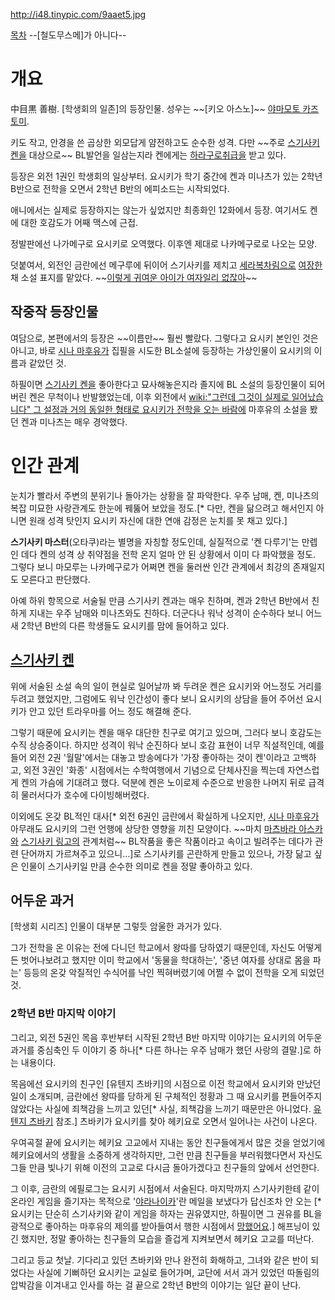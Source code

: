 http://i48.tinypic.com/9aaet5.jpg

[[목차]]
--[철도무스메]가 아니다--
= 개요 =
中目黒 善樹. [학생회의 일존]의 등장인물. 성우는 ~~[키오 아스노]~~ [[야마모토 카즈토미]].

키도 작고, 안경을 쓴 곱상한 외모답게 얌전하고도 순수한 성격. 다만 ~~주로 [[스기사키 켄]]을 대상으로~~ BL발언을 일삼는지라 켄에게는 [[하라구로]]취급을 받고 있다.

등장은 외전 1권인 학생회의 일상부터. 요시키가 학기 중간에 켄과 미나츠가 있는 2학년 B반으로 전학을 오면서 2학년 B반의 에피소드는 시작되었다. 

애니에서는 실제로 등장하지는 않는가 싶었지만 최종화인 12화에서 등장. 여기서도 켄에 대한 호감도가 어째 맥스에 근접.

정발판에선 나가메구로 요시키로 오역했다. 이후엔 제대로 나카메구로로 나오는 모양.

덧붙여서, 외전인 금란에선 메구루에 뒤이어 스기사키를 제치고 [[세라복]]차림으로 [[여장]]한 채 소설 표지를 맡았다. ~~[[이렇게 귀여운 아이가 여자일리 없잖아]]~~

== 작중작 등장인물 ==
여담으로, 본편에서의 등장은 ~~이름만~~ 훨씬 빨랐다. 그렇다고 요시키 본인인 것은 아니고, 바로 [[시나 마후유]]가 집필을 시도한 BL소설에 등장하는 가상인물이 요시키의 이름과 같았던 것. 

하필이면 [[스기사키 켄]]을 좋아한다고 묘사해놓은지라 졸지에 BL 소설의 등장인물이 되어버린 켄은 무척이나 반발했었는데, 이후 외전에서 [[wiki:"그런데 그것이 실제로 일어났습니다" 그 설정과 거의 동일한 형태로 요시키가 전학을 오는 바람에]] 마후유의 소설을 봤던 켄과 미나츠는 매우 경악했다. 

= 인간 관계 =
눈치가 빨라서 주변의 분위기나 돌아가는 상황을 잘 파악한다. 우주 남매, 켄, 미나츠의 복잡 미묘한 사랑관계도 한눈에 꿰뚫어 보았을 정도.[* 다만, 켄을 닮으려고 해서인지 아니면 원래 성격 탓인지 요시키 자신에 대한 연애 감정은 눈치를 못 채고 있다.]

'''스기사키 마스터'''(오타쿠)라는 별명을 자칭할 정도인데, 실질적으로 '켄 다루기'는 만렙인 데다 켄의 성격 상 취약점을 전학 온지 얼마 안 된 상황에서 이미 다 파악했을 정도. 그렇다 보니 마모루는 나카메구로가 어쩌면 켄을 둘러싼 인간 관계에서 최강의 존재일지도 모른다고 판단했다.

아예 하위 항목으로 서술될 만큼 스기사키 켄과는 매우 친하며, 켄과 2학년 B반에서 친하게 지내는 우주 남매와 미나츠와도 친하다. 더군다나 워낙 성격이 순수하다 보니 어느새 2학년 B반의 다른 학생들도 요시키를 맘에 들어하고 있다. 

== [[스기사키 켄]] ==
위에 서술된 소설 속의 일이 현실로 일어날까 봐 두려운 켄은 요시키와 어느정도 거리를 두려고 했었지만, 그럼에도 워낙 인간성이 좋다 보니 요시키의 상담을 들어 주어선 요시키가 안고 있던 트라우마를 어느 정도 해결해 준다.

그렇기 때문에 요시키는 켄을 매우 대단한 친구로 여기고 있으며, 그러다 보니 호감도는 수직 상승중이다. 하지만 성격이 워낙 순진하다 보니 호감 표현이 너무 직설적인데, 예를 들어 외전 2권 '월말'에서는 대놓고 방송에다가 '가장 좋아하는 것이 켄'이라고 고백하고, 외전 3권인 '화종' 시점에서는 수학여행에서 기념으로 단체사진을 찍는데 자연스럽게 켄의 가슴에 기대려고 했다. 덕분에 켄은 노이로제 수준으로 반응한 나머지 뒤로 급격히 물러서다가 호수에 다이빙해버렸다.

이외에도 온갖 BL적인 대사[* 외전 6권인 금란에서 확실하게 나오지만, [[시나 마후유]]가 아무래도 요시키의 그런 언행에 상당한 영향을 끼친 모양이다. ~~마치 [[마츠바라 아스카]]와 [[스기사키 링고]]의 관계처럼~~ BL작품을 좋은 작품이라고 속이고 빌려주는 데다가 관련 단어까지 가르쳐주고 있으니…]로 스기사키를 곤란하게 만들고 있으나, 가장 닮고 싶은 인물이 스기사키일 만큼 순수한 의미로 켄을 정말 좋아하고 있다. 

== 어두운 과거 ==
[학생회 시리즈] 인물이 대부분 그렇듯 암울한 과거가 있다.

그가 전학을 온 이유는 전에 다니던 학교에서 왕따를 당하였기 때문인데, 자신도 어떻게든 벗어나보려고 했지만 이미 학교에서 '동물을 학대하는', '중년 여자를 상대로 몸을 파는' 등등의 온갖 악질적인 수식어를 낙인 찍혀버렸기에 어쩔 수 없이 전학을 오게 되었던 것.  

=== 2학년 B반 마지막 이야기 ===
그리고, 외전 5권인 목음 후반부터 시작된 2학년 B반 마지막 이야기는 요시키의 어두운 과거를 중심축인 두 이야기 중 하나[* 다른 하나는 우주 남매가 했던 사랑의 결말.]로 하는 내용이다. 

목음에선 요시키의 친구인 [유텐지 츠바키]의 시점으로 이전 학교에서 요시키와 만났던 일이 소개되며, 금란에선 왕따를 당하게 된 구체적인 정황과 그 때 요시키를 편들어주지 않았다는 사실에 죄책감을 느끼고 있던[* 사실, 죄책감을 느끼기 때문만은 아니었다. [[유텐지 츠바키]] 참조.] 츠바키가 요시키를 찾아 헤키요로 오면서 일어나는 사건이 나온다.

우여곡절 끝에 요시키는 헤키요 고교에서 지내는 동안 친구들에게서 많은 것을 얻었기에 헤키요에서의 생활을 소중하게 생각하지만, 그런 만큼 친구들을 부러워했다면서 자신도 그들 만큼 빛나기 위해 이전의 고교로 다시금 돌아가겠다고 친구들의 앞에서 선언한다. 

그 이후, 금란의 에필로그는 요시키 시점에서 서술된다. 마지막까지 스기사키한테 같이 온라인 게임을 즐기자는 목적으로 '[[야라나이카]]'란 메일을 보냈다가 답신조차 안 오는 [* 요시키는 단순히 스기사키와 같이 게임을 하자는 권유였지만, 하필이면 그 권유를 BL을 광적으로 좋아하는 마후유의 제의를 받아들여서 행한 시점에서 [[망했어요]].] 해프닝이 있긴 했지만, 정말 좋아하는 친구들의 모습을 즐겁게 지켜보면서 헤키요 고교를 떠난다. 

그리고 등교 첫날. 기다리고 있던 츠바키와 만나 완전히 화해하고, 그녀와 같은 반이 되었다는 사실에 기뻐하던 요시키는 교실로 들어가며, 교단에 서서 과거 있었던 따돌림의 압박감을 이겨내고 인사를 하는 걸 끝으로 2학년 B반의 이야기는 일단 끝이 난다.
